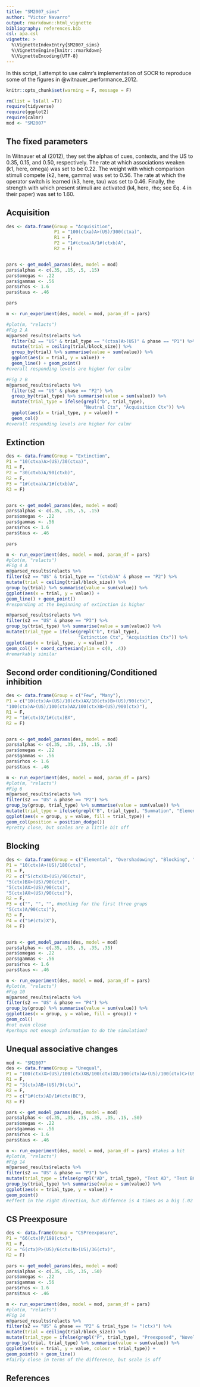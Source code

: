 ```yaml
---
title: "SM2007_sims"
author: "Victor Navarro"
output: rmarkdown::html_vignette
bibliography: references.bib
csl: apa.csl
vignette: >
  %\VignetteIndexEntry{SM2007_sims}
  %\VignetteEngine{knitr::rmarkdown}
  %\VignetteEncoding{UTF-8}
---
```


In this script, I attempt to use calmr's implementation of SOCR to reproduce some of the figures in @witnauer_performance_2012.

```r
knitr::opts_chunk$set(warning = F, message = F)
```


```r
rm(list = ls(all =T))
require(tidyverse)
require(ggplot2)
require(calmr)
mod <- "SM2007"

```

## The fixed parameters

In Witnauer et al (2012), they set the alphas of cues, contexts, and the US to 0.35, 0.15, and 0.50, respectively. The rate at which associations weaken (k1, here, omega) was set to be 0.22. The weight with which comparison stimuli compete (k2, here, gamma) was set to 0.56. The rate at which the operator switch is learned (k3, here, tau) was set to 0.46. Finally, the strength with which present stimuli are activated (k4, here, rho; see Eq. 4 in their paper) was set to 1.60.

## Acquisition ##
```r
des <- data.frame(Group = "Acquisition",
                  P1 = "100(ctxa)A>(US)/300(ctxa)",
                  R1 = F,
                  P2 = "1#(ctxa)A/1#(ctxb)A",
                  R2 = F)


pars <- get_model_params(des, model = mod)
pars$alphas <- c(.35, .15, .5, .15)
pars$omegas <- .22
pars$gammas <- .56
pars$rhos <- 1.6
pars$taus <- .46

pars

m <- run_experiment(des, model = mod, param_df = pars)

#plot(m, "relacts")
#Fig 2 A
m@parsed_results$relacts %>%
  filter(s2 == "US" & trial_type == "(ctxa)A>(US)" & phase == "P1") %>%
  mutate(trial = ceiling(trial/block_size)) %>%
  group_by(trial) %>% summarise(value = sum(value)) %>%
  ggplot(aes(x = trial, y = value)) +
  geom_line() + geom_point()
#overall responding levels are higher for calmr

#Fig 2 B
m@parsed_results$relacts %>%
  filter(s2 == "US" & phase == "P2") %>%
  group_by(trial_type) %>% summarise(value = sum(value)) %>%
  mutate(trial_type = ifelse(grepl("b", trial_type), 
                             "Neutral Ctx", "Acquisition Ctx")) %>%
  ggplot(aes(x = trial_type, y = value)) +
  geom_col()
#overall responding levels are higher for calmr

```

## Extinction ##
```r

des <- data.frame(Group = "Extinction",
P1 = "10(ctxa)A>(US)/30(ctxa)",
R1 = F,
P2 = "30(ctxb)A/90(ctxb)",
R2 = F,
P3 = "1#(ctxa)A/1#(ctxb)A",
R3 = F)


pars <- get_model_params(des, model = mod)
pars$alphas <- c(.35, .15, .5, .15)
pars$omegas <- .22
pars$gammas <- .56
pars$rhos <- 1.6
pars$taus <- .46

pars

m <- run_experiment(des, model = mod, param_df = pars)
#plot(m, "relacts")
#Fig 4 A
m@parsed_results$relacts %>%
filter(s2 == "US" & trial_type == "(ctxb)A" & phase == "P2") %>%
mutate(trial = ceiling(trial/block_size)) %>%
group_by(trial) %>% summarise(value = sum(value)) %>%
ggplot(aes(x = trial, y = value)) +
geom_line() + geom_point()
#responding at the beginning of extinction is higher

m@parsed_results$relacts %>%
filter(s2 == "US" & phase == "P3") %>%
group_by(trial_type) %>% summarise(value = sum(value)) %>%
mutate(trial_type = ifelse(grepl("b", trial_type), 
                           "Extinction Ctx", "Acquisition Ctx")) %>%
ggplot(aes(x = trial_type, y = value)) +
geom_col() + coord_cartesian(ylim = c(0, .4))
#remarkably similar

```


## Second order conditioning/Conditioned inhibition ##
```r

des <- data.frame(Group = c("Few", "Many"),
P1 = c("10(ctx)A>(US)/10(ctx)AX/10(ctx)B>(US)/90(ctx)",
"100(ctx)A>(US)/100(ctx)AX/100(ctx)B>(US)/900(ctx)"),
R1 = F,
P2 = "1#(ctx)X/1#(ctx)BX",
R2 = F)


pars <- get_model_params(des, model = mod)
pars$alphas <- c(.35, .35, .35, .15, .5)
pars$omegas <- .22
pars$gammas <- .56
pars$rhos <- 1.6
pars$taus <- .46

m <- run_experiment(des, model = mod, param_df = pars)
#plot(m, "relacts")
#Fig 6
m@parsed_results$relacts %>%
filter(s2 == "US" & phase == "P2") %>%
group_by(group, trial_type) %>% summarise(value = sum(value)) %>%
mutate(trial_type = ifelse(grepl("B", trial_type), "Summation", "Elemental")) %>%
ggplot(aes(x = group, y = value, fill = trial_type)) +
geom_col(position = position_dodge())
#pretty close, but scales are a little bit off

```



## Blocking ##
```r
des <- data.frame(Group = c("Elemental", "Overshadowing", "Blocking", "Recovery From Blocking"),
P1 = "10(ctx)A>(US)/180(ctx)",
R1 = F,
P2 = c("5(ctx)X>(US)/90(ctx)",
"5(ctx)BX>(US)/90(ctx)",
"5(ctx)AX>(US)/90(ctx)",
"5(ctx)AX>(US)/90(ctx)"),
R2 = F,
P3 = c("", "", "", #nothing for the first three grups
"5(ctx)A/90(ctx)"),
R3 = F,
P4 = c("1#(ctx)X"),
R4 = F)


pars <- get_model_params(des, model = mod)
pars$alphas <- c(.35, .15, .5, .35, .35)
pars$omegas <- .22
pars$gammas <- .56
pars$rhos <- 1.6
pars$taus <- .46

m <- run_experiment(des, model = mod, param_df = pars)
#plot(m, "relacts")
#Fig 10
m@parsed_results$relacts %>%
filter(s2 == "US" & phase == "P4") %>%
group_by(group) %>% summarise(value = sum(value)) %>%
ggplot(aes(x = group, y = value, fill = group)) +
geom_col()
#not even close
#perhaps not enough information to do the simulation?
```


## Unequal associative changes ##
```r
mod <- "SM2007"
des <- data.frame(Group = "Unequal",
P1 = "100(ctx)X>(US)/100(ctx)XB/100(ctx)XD/100(ctx)A>(US)/100(ctx)C>(US)/1500(ctx)",
R1 = F,
P2 = "3(ctx)AB>(US)/9(ctx)",
R2 = F,
P3 = c("1#(ctx)AD/1#(ctx)BC"),
R3 = F)

pars <- get_model_params(des, model = mod)
pars$alphas <- c(.35, .35, .35, .35, .35, .15, .50)
pars$omegas <- .22
pars$gammas <- .56
pars$rhos <- 1.6
pars$taus <- .46

m <- run_experiment(des, model = mod, param_df = pars) #takes a bit
#plot(m, "relacts")
#Fig 14
m@parsed_results$relacts %>%
filter(s2 == "US" & phase == "P3") %>%
mutate(trial_type = ifelse(grepl("AD", trial_type), "Test AD", "Test BC")) %>%
group_by(trial_type) %>% summarise(value = sum(value)) %>%
ggplot(aes(x = trial_type, y = value)) +
geom_point()
#effect in the right direction, but differnce is 4 times as a big (.02 in the paper, .08 here)

```

## CS Preexposure ##
```r
des <- data.frame(Group = "CSPreexposure",
P1 = "66(ctx)P/198(ctx)",
R1 = F,
P2 = "6(ctx)P>(US)/6(ctx)N>(US)/36(ctx)",
R2 = F)

pars <- get_model_params(des, model = mod)
pars$alphas <- c(.35, .15, .35, .50)
pars$omegas <- .22
pars$gammas <- .56
pars$rhos <- 1.6
pars$taus <- .46

m <- run_experiment(des, model = mod, param_df = pars)
#plot(m, "relacts")
#Fig 14
m@parsed_results$relacts %>%
filter(s2 == "US" & phase == "P2" & trial_type != "(ctx)") %>%
mutate(trial = ceiling(trial/block_size)) %>%
mutate(trial_type = ifelse(grepl("P", trial_type), "Preexposed", "Novel")) %>%
group_by(trial, trial_type) %>% summarise(value = sum(value)) %>%
ggplot(aes(x = trial, y = value, colour = trial_type)) +
geom_point() + geom_line()
#fairly close in terms of the difference, but scale is off

```

## References
